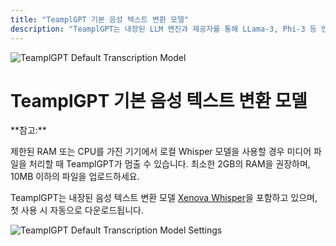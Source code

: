 ```yaml
---
title: "TeamplGPT 기본 음성 텍스트 변환 모델"
description: "TeamplGPT는 내장된 LLM 엔진과 제공자를 통해 LLama-3, Phi-3 등 인기 있고 평점이 높은 LLM을 CPU와 GPU에서 로컬로 실행할 수 있도록 다운로드할 수 있습니다."
---
```



<Image
  src="/images/anythingllm-setup/transcription-model-configuration/local/built-in/header-image.png"
  height={1080}
  width={1920}
  quality={100}
  alt="TeamplGPT Default Transcription Model"
/>

# TeamplGPT 기본 음성 텍스트 변환 모델

<Callout type="info" emoji="️💡">
  **참고:**

  제한된 RAM 또는 CPU를 가진 기기에서 로컬 Whisper 모델을 사용할 경우 미디어 파일을 처리할 때 TeamplGPT가 멈출 수 있습니다.
  최소한 2GB의 RAM을 권장하며, 10MB 이하의 파일을 업로드하세요.
</Callout>

TeamplGPT는 내장된 음성 텍스트 변환 모델 [Xenova Whisper](https://huggingface.co/Xenova/whisper-small)을 포함하고 있으며, 첫 사용 시 자동으로 다운로드됩니다.

<Image
  src="/images/anythingllm-setup/transcription-model-configuration/local/built-in/default-transcription.png"
  height={1080}
  width={1920}
  quality={100}
  alt="TeamplGPT Default Transcription Model Settings"
/>
